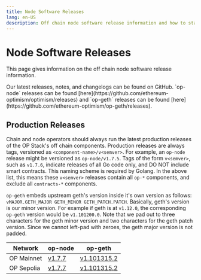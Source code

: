 ```yaml
---
title: Node Software Releases
lang: en-US
description: Off chain node software release information and how to stay up to date.
---
```



# Node Software Releases

This page gives information on the off chain node software release information.

<Callout type="info">
  Our latest releases, notes, and changelogs can be found on GitHub. `op-node` releases can be found [here](https://github.com/ethereum-optimism/optimism/releases)
  and `op-geth` releases can be found [here](https://github.com/ethereum-optimism/op-geth/releases).
</Callout>

## Production Releases

Chain and node operators should always run the latest production releases of
the OP Stack's off chain components. Production releases are always tags,
versioned as `<component-name>/v<semver>`. For example, an `op-node` release
might be versioned as `op-node/v1.7.5`. Tags of the form `v<semver>`, such as
`v1.7.6`, indicate releases of all Go code only, and DO NOT include smart
contracts. This naming scheme is required by Golang. In the above list, this
means these `v<semver>` releases contain all `op-*` components, and exclude
all `contracts-*` components.

`op-geth` embeds upstream geth's version inside it's own version as follows:
`vMAJOR.GETH_MAJOR GETH_MINOR GETH_PATCH.PATCH`. Basically, geth's version is
our minor version. For example if geth is at `v1.12.0`, the corresponding
`op-geth` version would be `v1.101200.0`. Note that we pad out to three
characters for the geth minor version and two characters for the geth patch
version. Since we cannot left-pad with zeroes, the geth major version is not
padded.

| Network    | op-node                                                                     | op-geth                                                                              |
| ---------- | --------------------------------------------------------------------------- | ------------------------------------------------------------------------------------ |
| OP Mainnet | [v1.7.7](https://github.com/ethereum-optimism/optimism/releases/tag/v1.7.7) | [v1.101315.2](https://github.com/ethereum-optimism/op-geth/releases/tag/v1.101315.2) |
| OP Sepolia | [v1.7.7](https://github.com/ethereum-optimism/optimism/releases/tag/v1.7.7) | [v1.101315.2](https://github.com/ethereum-optimism/op-geth/releases/tag/v1.101315.2) |

